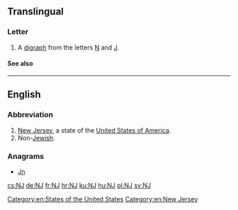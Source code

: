 {{character info/new|Ǌ}}
{{also|nj|Nj|nJ|.nj|N.J.}}
==Translingual==

===Letter===
{{mul-letter|upper=NJ|mixed=Nj|lower=nj|script=Latn}}

# A [[digraph]] from the letters [[N]] and [[J]].

====See also====
{{Latn-script}}

----

==English==

===Abbreviation===
{{rfc-header|Abbreviation}}
{{head|en|abbreviation}}

# [[New Jersey]], a state of the [[United States of America]].
# Non-[[Jewish]].

===Anagrams===
* [[Jn#English|Jn]]

[[Category:en:States of the United States]]
[[Category:en:New Jersey]]

[[cs:NJ]]
[[de:NJ]]
[[fr:NJ]]
[[hr:NJ]]
[[ku:NJ]]
[[hu:NJ]]
[[pl:NJ]]
[[sv:NJ]]